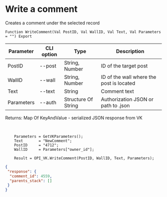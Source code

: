 ﻿---
sidebar_position: 4
---


# Write a comment
 Creates a comment under the selected record



`Function WriteComment(Val PostID, Val WallID, Val Text, Val Parameters = "") Export`

  | Parameter | CLI option | Type | Description |
  |-|-|-|-|
  | PostID | --post | String, Number | ID of the target post |
  | WallID | --wall | String, Number | ID of the wall where the post is located |
  | Text | --text | String | Comment text |
  | Parameters | --auth | Structure Of String | Authorization JSON or path to .json |

  
  Returns:  Map Of KeyAndValue - serialized JSON response from VK

<br/>




```bsl title="Code example"
    Parameters = GetVKParameters();
    Text       = "NewComment";
    PostID     = "4712";
    WallID     = Parameters["owner_id"];

    Result = OPI_VK.WriteComment(PostID, WallID, Text, Parameters);
```
 



```json title="Result"
{
 "response": {
  "comment_id": 4559,
  "parents_stack": []
 }
}
```
